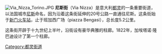 [[File:Via_Nizza_Torino.JPG|thumb]]
'''尼斯街'''（Via Nizza）是意大利[[都灵|都灵]]的一条重要街道，以法国城市[[尼斯|尼斯]]命名，因为沿着这条街延伸的20号公路一直通往尼斯。这条街始于[[新门火车站|新门火车站]]，止于班加西广场（piazza Bengasi），总长度5.2公里。

这条街开辟于十九世纪上半叶，沿街设有豪华典雅的柱廊。1822年，加埃塔诺·隆巴迪设计了第一个柱廊。

[[Category:都灵街道|Category:都灵街道]]